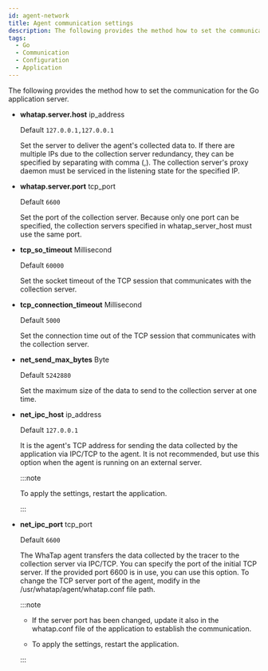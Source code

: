 ```yaml
---
id: agent-network
title: Agent communication settings
description: The following provides the method how to set the communication for the application server.
tags:
  - Go
  - Communication
  - Configuration
  - Application
---
```


The following provides the method how to set the communication for the Go application server.

-   **whatap.server.host** <span class='type'>ip_address</span>

    Default `127.0.0.1,127.0.0.1`

    Set the server to deliver the agent's collected data to. If there are multiple IPs due to the collection server redundancy, they can be specified by separating with comma (,). The collection server's proxy daemon must be serviced in the listening state for the specified IP.

-   **whatap.server.port** <span class='type'>tcp_port</span>

    Default `6600`

    Set the port of the collection server. Because only one port can be specified, the collection servers specified in whatap_server_host must use the same port.

-   **tcp_so_timeout** <span class='type'>Millisecond</span>

    Default `60000`

    Set the socket timeout of the TCP session that communicates with the collection server.

-   **tcp_connection_timeout** <span class='type'>Millisecond</span>

    Default `5000`

    Set the connection time out of the TCP session that communicates with the collection server.

-   **net_send_max_bytes** <span class='type'>Byte</span>

    Default `5242880`

    Set the maximum size of the data to send to the collection server at one time.

-   **net_ipc_host** <span class='type'>ip_address</span>

    Default `127.0.0.1`

    It is the agent's TCP address for sending the data collected by the application via IPC/TCP to the agent. It is not recommended, but use this option when the agent is running on an external server.

    :::note

    To apply the settings, restart the application.

    :::

<!---->

-   **net_ipc_port** <span class='type'>tcp_port</span>

    Default `6600`

    The WhaTap agent transfers the data collected by the tracer to the collection server via IPC/TCP. You can specify the port of the initial TCP server. If the provided port 6600 is in use, you can use this option. To change the TCP server port of the agent, modify in the /usr/whatap/agent/whatap.conf file path.

    :::note

    -   If the server port has been changed, update it also in the whatap.conf file of the application to establish the communication.

    -   To apply the settings, restart the application.

    :::
